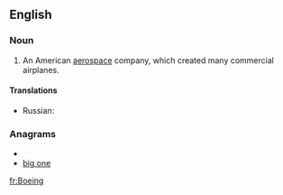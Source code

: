 ==English==
{{wikipedia}}

===Noun===
{{en-noun}}

# {{aviation}} An American [[aerospace]] company, which created many commercial airplanes.

====Translations====
{{trans-top|An American aerospace company}}
* Russian: {{t|ru|Боинг|m|tr=Bóing|sc=Cyrl}}
{{trans-mid}}
{{trans-bottom}}

===Anagrams===
* {{alphagram|begino}}
* [[big one#English|big one]]

[[fr:Boeing]]